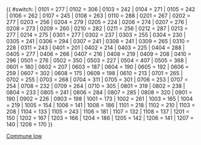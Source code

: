 {{ #switch: {{{LAU2}}}
|	0101	=	277	 <!-- Dippach -->
|	0102	=	306	 <!-- Garnich -->
|	0103	=	242	 <!-- Habscht -->
|	0104	=	271	 <!-- Käerjeng -->
|	0105	=	242	 <!-- Kehlen -->
|	0106	=	262	 <!-- Koerich -->
|	0107	=	245	 <!-- Kopstal -->
|	0108	=	263	 <!-- Mamer -->
|	0110	=	288	 <!-- Steinfort -->
|	0201	=	267	 <!-- Bettembourg -->
|	0202	=	277	 <!-- Differdange -->
|	0203	=	256	 <!-- Dudelange -->
|	0204	=	279	 <!-- Esch-sur-Alzette -->
|	0205	=	224	 <!-- Frisange -->
|	0206	=	274	 <!-- Kayl -->
|	0207	=	276	 <!-- Leudelange -->
|	0208	=	273	 <!-- Mondercange -->
|	0209	=	260	 <!-- Pétange -->
|	0210	=	282	 <!-- Reckange-sur-Mess -->
|	0211	=	256	 <!-- Roeser -->
|	0212	=	287	 <!-- Rumelange -->
|	0213	=	277	 <!-- Sanem -->
|	0214	=	275	 <!-- Schifflange -->
|	0301	=	277	 <!-- Bertrange -->
|	0302	=	237	 <!-- Contern -->
|	0303	=	255	 <!-- Hesperange -->
|	0304	=	230	 <!-- Luxembourg-Ville -->
|	0305	=	241	 <!-- Niederanven -->
|	0306	=	294	 <!-- Sandweiler -->
|	0307	=	241	 <!-- Schuttrange -->
|	0308	=	241	 <!-- Steinsel -->
|	0309	=	265	 <!-- Strassen -->
|	0310	=	228	 <!-- Walferdange -->
|	0311	=	243	 <!-- Weiler-la-Tour -->
|	0401	=	201	 <!-- Colmar-Berg -->
|	0402	=	214	 <!-- Bissen -->
|	0403	=	225	 <!-- Helperknapp --> 
|	0404	=	288	 <!-- Fischbach -->
|	0405	=	277	 <!-- Heffingen -->
|	0406	=	266	 <!-- Larochette -->
|	0407	=	216	 <!-- Lintgen -->
|	0408	=	219	 <!-- Lorentzweiler -->
|	0409	=	208	 <!-- Mersch -->
|	0410	=	296	 <!-- Nommern -->
|	0501	=	276	 <!-- Clervaux -->
|	0502	=	350	 <!-- Wincrange -->
|	0503	=	227	 <!-- Parc Hosingen -->
|	0504	=	407	 <!-- Troisvierges -->
|	0505	=	368	 <!-- Weiswampach -->
|	0601	=	180	 <!-- Bettendorf -->
|	0602	=	207	 <!-- Bourscheid -->
|	0603	=	187	 <!-- Diekirch -->
|	0604	=	190	 <!-- Erpeldange-sur-Sûre -->
|	0605	=	192	 <!-- Ettelbruck -->
|	0606	=	259	 <!-- Feulen -->
|	0607	=	302	 <!-- Mertzig -->
|	0608	=	175	 <!-- Reisdorf -->
|	0609	=	198	 <!-- Schieren -->
|	0610	=	213	 <!-- Vallée de l'Ernz -->
|	0701	=	265	 <!-- Beckerich -->
|	0702	=	255	 <!-- Preizerdaul -->
|	0703	=	268	 <!-- Ell -->
|	0704	=	311	 <!-- Rambrouch -->
|	0705	=	301	 <!-- Grosbous -->
|	0706	=	253	 <!-- Redange -->
|	0707	=	254	 <!-- Saeul -->
|	0708	=	232	 <!-- Useldange -->
|	0709	=	264	 <!-- Vichten -->
|	0710	=	305	 <!-- Wahl -->
|	0801	=	319	 <!-- Boulaide -->
|	0802	=	238	 <!-- Esch-sur-Sûre -->
|	0804	=	233	 <!-- Goesdorf -->
|	0805	=	241	 <!-- Kiischpelt -->
|	0806	=	284	 <!-- Lac de la Haute-Sûre -->
|	0807	=	285	 <!-- Wiltz -->
|	0808	=	320	 <!-- Winseler -->
|	0901	=	190	 <!-- Tandel -->
|	0902	=	226	 <!-- Putscheid -->
|	0903	=	198	 <!-- Vianden -->
|	1001	=	173	 <!-- Beaufort -->
|	1002	=	261	 <!-- Bech -->
|	1003	=	165	 <!-- Berdorf -->
|	1004	=	219	 <!-- Consdorf -->
|	1005	=	154	 <!-- Echternach -->
|	1006	=	141	 <!-- Rosport-Mompach -->
|	1008	=	186	 <!-- Waldbillig -->
|	1101	=	218	 <!-- Betzdorf -->
|	1102	=	210	 <!-- Biwer -->
|	1103	=	208	 <!-- Flaxweiler -->
|	1104	=	133	 <!-- Grevenmacher -->
|	1105	=	243	 <!-- Junglinster -->
|	1106	=	181	 <!-- Manternach -->
|	1107	=	132	 <!-- Mertert -->
|	1108	=	137	 <!-- Wormeldange -->
|	1201	=	150	 <!-- Bous -->
|	1202	=	167	 <!-- Dalheim -->
|	1203	=	166	 <!-- Lenningen -->
|	1204	=	186	 <!-- Mondorf-les-Bains -->
|	1205	=	142	 <!-- Remich -->
|	1206	=	141	 <!-- Schengen -->
|	1207	=	140	 <!-- Stadtbredimus -->
|	1208	=	170	 <!-- Waldbredimus -->
}}<noinclude>[[Category:使用了分析程序的模板|{{PAGENAME}}]][[Category:Templates for Luxembourg division lookups|Commune low]]</noinclude>